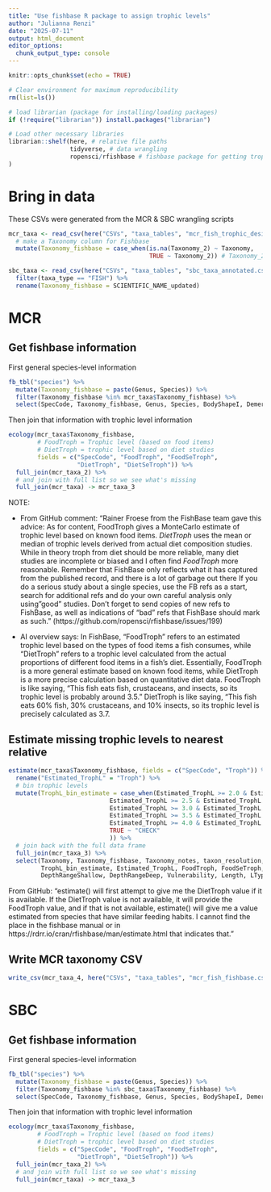 ```yaml
---
title: "Use fishbase R package to assign trophic levels"
author: "Julianna Renzi"
date: "2025-07-11"
output: html_document
editor_options: 
  chunk_output_type: console
---
```


```r
knitr::opts_chunk$set(echo = TRUE)
```

```r
# Clear environment for maximum reproducibility
rm(list=ls())

# load librarian (package for installing/loading packages)
if (!require("librarian")) install.packages("librarian")

# Load other necessary libraries
librarian::shelf(here, # relative file paths
                 tidyverse, # data wrangling
                 ropensci/rfishbase # fishbase package for getting trophic levels
)
```

# Bring in data

These CSVs were generated from the MCR & SBC wrangling scripts

```r
mcr_taxa <- read_csv(here("CSVs", "taxa_tables", "mcr_fish_trophic_designations_annotated.csv")) %>% 
  # make a Taxonomy column for Fishbase
  mutate(Taxonomy_fishbase = case_when(is.na(Taxonomy_2) ~ Taxonomy, 
                                       TRUE ~ Taxonomy_2)) # Taxonomy_2 is for taxa that need different search names (e.g., updates to taxonomy, new spp)

sbc_taxa <- read_csv(here("CSVs", "taxa_tables", "sbc_taxa_annotated.csv")) %>% 
  filter(taxa_type == "FISH") %>% 
  rename(Taxonomy_fishbase = SCIENTIFIC_NAME_updated)
```

# MCR 

## Get fishbase information

First general species-level information

```r
fb_tbl("species") %>% 
  mutate(Taxonomy_fishbase = paste(Genus, Species)) %>%
  filter(Taxonomy_fishbase %in% mcr_taxa$Taxonomy_fishbase) %>% 
  select(SpecCode, Taxonomy_fishbase, Genus, Species, BodyShapeI, DemersPelag, DepthRangeShallow, DepthRangeDeep, Vulnerability, Length, LTypeMaxM, PD50) -> mcr_taxa_2
```

Then join that information with trophic level information

```r
ecology(mcr_taxa$Taxonomy_fishbase,
        # FoodTroph = Trophic level (based on food items)
        # DietTroph = trophic level based on diet studies
        fields = c("SpecCode", "FoodTroph", "FoodSeTroph",
                   "DietTroph", "DietSeTroph")) %>% 
  full_join(mcr_taxa_2) %>% 
  # and join with full list so we see what's missing
  full_join(mcr_taxa) -> mcr_taxa_3
```

NOTE: 

- From GitHub comment: "Rainer Froese from the FishBase team gave this advice: As for content, FoodTroph gives a MonteCarlo estimate of trophic level based on known food items. *DietTroph* uses the mean or median of trophic levels derived from actual diet composition studies. While in theory troph from diet should be more reliable, many diet studies are incomplete or biased and I often find *FoodTroph* more reasonable. Remember that FishBase only reflects what it has captured from the published record, and there is a lot of garbage out there If you do a serious study about a single species, use the FB refs as a start, search for additional refs and do your own careful analysis only using "good" studies. Don't forget to send copies of new refs to FishBase, as well as indications of "bad" refs that FishBase should mark as such." (https://github.com/ropensci/rfishbase/issues/199) 

- AI overview says: In FishBase, "FoodTroph" refers to an estimated trophic level based on the types of food items a fish consumes, while "DietTroph" refers to a trophic level calculated from the actual proportions of different food items in a fish's diet. Essentially, FoodTroph is a more general estimate based on known food items, while DietTroph is a more precise calculation based on quantitative diet data. FoodTroph is like saying, "This fish eats fish, crustaceans, and insects, so its trophic level is probably around 3.5." DietTroph is like saying, "This fish eats 60% fish, 30% crustaceans, and 10% insects, so its trophic level is precisely calculated as 3.7.

## Estimate missing trophic levels to nearest relative

```r
estimate(mcr_taxa$Taxonomy_fishbase, fields = c("SpecCode", "Troph")) %>% 
  rename("Estimated_TrophL" = "Troph") %>% 
  # bin trophic levels
  mutate(TrophL_bin_estimate = case_when(Estimated_TrophL >= 2.0 & Estimated_TrophL < 2.5 ~ "2-2.49",
                            Estimated_TrophL >= 2.5 & Estimated_TrophL < 3.0 ~ "2.5-2.99",
                            Estimated_TrophL >= 3.0 & Estimated_TrophL < 3.5 ~ "3-3.49",
                            Estimated_TrophL >= 3.5 & Estimated_TrophL < 4.0 ~ "3.5-3.99",
                            Estimated_TrophL >= 4.0 & Estimated_TrophL <= 4.5 ~ "4-4.50",
                            TRUE ~ "CHECK"
                            )) %>% 
  # join back with the full data frame
  full_join(mcr_taxa_3) %>% 
  select(Taxonomy, Taxonomy_fishbase, Taxonomy_notes, taxon_resolution, SpecCode, Coarse_Trophic, Fine_Trophic, 
         TrophL_bin_estimate, Estimated_TrophL, FoodTroph, FoodSeTroph, DietTroph, DietSeTroph, BodyShapeI, DemersPelag, 
         DepthRangeShallow, DepthRangeDeep, Vulnerability, Length, LTypeMaxM, PD50) -> mcr_taxa_4
```

From GitHub: "estimate() will first attempt to give me the DietTroph value if it is available. If the DietTroph value is not available, it will provide the FoodTroph value, and if that is not available, estimate() will give me a value estimated from species that have similar feeding habits. I cannot find the place in the fishbase manual or in https://rdrr.io/cran/rfishbase/man/estimate.html that indicates that."

## Write MCR taxonomy CSV

```r
write_csv(mcr_taxa_4, here("CSVs", "taxa_tables", "mcr_fish_fishbase.csv"))
```

# SBC

## Get fishbase information

First general species-level information

```r
fb_tbl("species") %>% 
  mutate(Taxonomy_fishbase = paste(Genus, Species)) %>%
  filter(Taxonomy_fishbase %in% sbc_taxa$Taxonomy_fishbase) %>% 
  select(SpecCode, Taxonomy_fishbase, Genus, Species, BodyShapeI, DemersPelag, DepthRangeShallow, DepthRangeDeep, Vulnerability, Length, LTypeMaxM, PD50) -> sbc_taxa_2
```

Then join that information with trophic level information

```r
ecology(mcr_taxa$Taxonomy_fishbase,
        # FoodTroph = Trophic level (based on food items)
        # DietTroph = trophic level based on diet studies
        fields = c("SpecCode", "FoodTroph", "FoodSeTroph",
                   "DietTroph", "DietSeTroph")) %>% 
  full_join(mcr_taxa_2) %>% 
  # and join with full list so we see what's missing
  full_join(mcr_taxa) -> mcr_taxa_3
```

